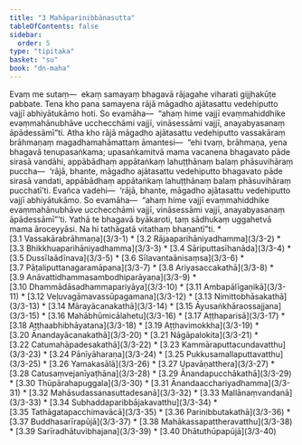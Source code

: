 ```yaml
---
title: "3 Mahāparinibbānasutta"
tableOfContents: false
sidebar:
  order: 5
type: "tipitaka"
basket: "su"
book: "dn-maha"
---
```



<DynamicBreadcrumb />

<Division number="131" book="dn-maha">

<Paragraph number="242" book="dn-maha">
Evaṃ me sutaṃ—  ekaṃ samayaṃ bhagavā rājagahe viharati gijjhakūṭe pabbate. Tena kho pana samayena rājā māgadho ajātasattu vedehiputto vajjī abhiyātukāmo hoti. So evamāha—  “ahaṃ hime vajjī evaṃmahiddhike evaṃmahānubhāve ucchecchāmi vajjī, vināsessāmi vajjī, anayabyasanaṃ āpādessāmī”ti.

</Paragraph>

</Division>
<Division number="132" book="dn-maha">

<Paragraph number="243" book="dn-maha">
Atha kho rājā māgadho ajātasattu vedehiputto vassakāraṃ brāhmaṇaṃ magadhamahāmattaṃ āmantesi—  “ehi tvaṃ, brāhmaṇa, yena bhagavā tenupasaṅkama; upasaṅkamitvā mama vacanena bhagavato pāde sirasā vandāhi, appābādhaṃ appātaṅkaṃ lahuṭṭhānaṃ balaṃ phāsuvihāraṃ puccha—  ‘rājā, bhante, māgadho ajātasattu vedehiputto bhagavato pāde sirasā vandati, appābādhaṃ appātaṅkaṃ lahuṭṭhānaṃ balaṃ phāsuvihāraṃ pucchatī’ti. Evañca vadehi—  ‘rājā, bhante, māgadho ajātasattu vedehiputto vajjī abhiyātukāmo. So evamāha—  “ahaṃ hime vajjī evaṃmahiddhike evaṃmahānubhāve ucchecchāmi vajjī, vināsessāmi vajjī, anayabyasanaṃ āpādessāmī”’ti. Yathā te bhagavā byākaroti, taṃ sādhukaṃ uggahetvā mama āroceyyāsi. Na hi tathāgatā vitathaṃ bhaṇantī”ti.

</Paragraph>
</Division>

<TableOfContents book="dn-maha" section="3">
* [3.1 Vassakārabrāhmaṇa](3/3-1)
* [3.2 Rājaaparihāniyadhamma](3/3-2)
* [3.3 Bhikkhuaparihāniyadhamma](3/3-3)
* [3.4 Sāriputtasīhanāda](3/3-4)
* [3.5 Dussīlaādīnava](3/3-5)
* [3.6 Sīlavantaānisaṃsa](3/3-6)
* [3.7 Pāṭaliputtanagaramāpana](3/3-7)
* [3.8 Ariyasaccakathā](3/3-8)
* [3.9 Anāvattidhammasambodhiparāyaṇa](3/3-9)
* [3.10 Dhammādāsadhammapariyāya](3/3-10)
* [3.11 Ambapālīgaṇikā](3/3-11)
* [3.12 Veḷuvagāmavassūpagamana](3/3-12)
* [3.13 Nimittobhāsakathā](3/3-13)
* [3.14 Mārayācanakathā](3/3-14)
* [3.15 Āyusaṅkhāraossajjana](3/3-15)
* [3.16 Mahābhūmicālahetu](3/3-16)
* [3.17 Aṭṭhaparisā](3/3-17)
* [3.18 Aṭṭhaabhibhāyatana](3/3-18)
* [3.19 Aṭṭhavimokkha](3/3-19)
* [3.20 Ānandayācanakathā](3/3-20)
* [3.21 Nāgāpalokita](3/3-21)
* [3.22 Catumahāpadesakathā](3/3-22)
* [3.23 Kammāraputtacundavatthu](3/3-23)
* [3.24 Pānīyāharaṇa](3/3-24)
* [3.25 Pukkusamallaputtavatthu](3/3-25)
* [3.26 Yamakasālā](3/3-26)
* [3.27 Upavāṇatthera](3/3-27)
* [3.28 Catusaṃvejanīyaṭhāna](3/3-28)
* [3.29 Ānandapucchākathā](3/3-29)
* [3.30 Thūpārahapuggala](3/3-30)
* [3.31 Ānandaacchariyadhamma](3/3-31)
* [3.32 Mahāsudassanasuttadesanā](3/3-32)
* [3.33 Mallānaṃvandanā](3/3-33)
* [3.34 Subhaddaparibbājakavatthu](3/3-34)
* [3.35 Tathāgatapacchimavācā](3/3-35)
* [3.36 Parinibbutakathā](3/3-36)
* [3.37 Buddhasarīrapūjā](3/3-37)
* [3.38 Mahākassapattheravatthu](3/3-38)
* [3.39 Sarīradhātuvibhajana](3/3-39)
* [3.40 Dhātuthūpapūjā](3/3-40)
</TableOfContents>